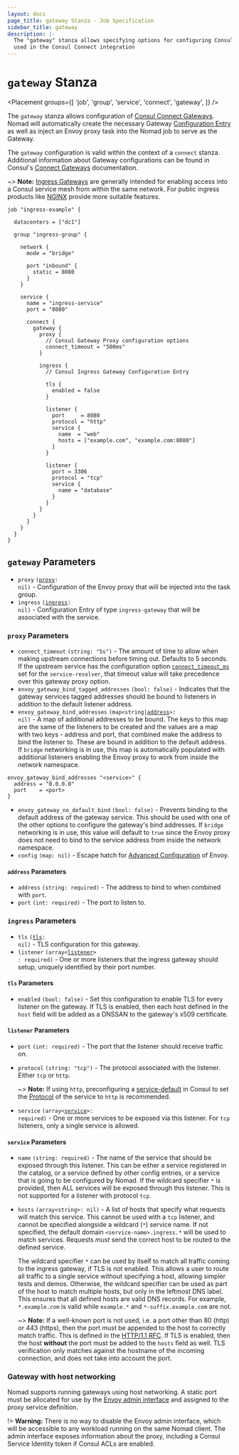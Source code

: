 ```yaml
---
layout: docs
page_title: gateway Stanza - Job Specification
sidebar_title: gateway
description: |-
  The "gateway" stanza allows specifying options for configuring Consul Gateways
  used in the Consul Connect integration
---
```


# `gateway` Stanza

<Placement
  groups={[
    'job',
    'group',
    'service',
    'connect',
    'gateway',
  ]}
/>

The `gateway` stanza allows configuration of [Consul Connect Gateways](https://www.consul.io/docs/connect/gateways). Nomad will
automatically create the necessary Gateway [Configuration Entry](https://www.consul.io/docs/agent/config-entries)
as well as inject an Envoy proxy task into the Nomad job to serve as the Gateway.

The `gateway` configuration is valid within the context of a `connect` stanza.
Additional information about Gateway configurations can be found in Consul's
[Connect Gateways](https://www.consul.io/docs/connect/gateways) documentation.

~> **Note:** [Ingress Gateways](https://www.consul.io/docs/connect/gateways/ingress-gateway)
are generally intended for enabling access into a Consul service mesh from within the
same network. For public ingress products like [NGINX](https://learn.hashicorp.com/tutorials/nomad/load-balancing-nginx?in=nomad/load-balancing)
provide more suitable features.

```hcl
job "ingress-example" {

  datacenters = ["dc1"]

  group "ingress-group" {

    network {
      mode = "bridge"

      port "inbound" {
        static = 8080
      }
    }

    service {
      name = "ingress-service"
      port = "8080"

      connect {
        gateway {
          proxy {
            // Consul Gateway Proxy configuration options
            connect_timeout = "500ms"
          }

          ingress {
            // Consul Ingress Gateway Configuration Entry

            tls {
              enabled = false
            }

            listener {
              port     = 8080
              protocol = "http"
              service {
                name  = "web"
                hosts = ["example.com", "example.com:8080"]
              }
            }

            listener {
              port = 3306
              protocol = "tcp"
              service {
                name = "database"
              }
            }
          }
        }
      }
    }
  }
}
```

## `gateway` Parameters

- `proxy` <code>([proxy]: nil)</code> - Configuration of the Envoy proxy that will
  be injected into the task group.
- `ingress` <code>([ingress]: nil)</code> - Configuration Entry of type `ingress-gateway`
  that will be associated with the service.

### `proxy` Parameters

- `connect_timeout` `(string: "5s")` - The amount of time to allow when making upstream
  connections before timing out. Defaults to 5 seconds. If the upstream service has
  the configuration option <code>[connect_timeout_ms]</code> set for the `service-resolver`, that
  timeout value will take precedence over this gateway proxy option.
- `envoy_gateway_bind_tagged_addresses` `(bool: false)` - Indicates that the gateway
  services tagged addresses should be bound to listeners in addition to the default
  listener address.
- `envoy_gateway_bind_addresses` <code>(map<string|[address]>: nil)</code> - A map of additional addresses to be bound.
  The keys to this map are the same of the listeners to be created and the values are
  a map with two keys - address and port, that combined make the address to bind the
  listener to. These are bound in addition to the default address.
  If `bridge` networking is in use, this map is automatically populated with additional
  listeners enabling the Envoy proxy to work from inside the network namespace.

```
envoy_gateway_bind_addresses "<service>" {
  address = "0.0.0.0"
  port    = <port>
}
```

- `envoy_gateway_no_default_bind` `(bool: false)` - Prevents binding to the default
  address of the gateway service. This should be used with one of the other options
  to configure the gateway's bind addresses. If `bridge` networking is in use, this
  value will default to `true` since the Envoy proxy does not need to bind to the
  service address from inside the network namespace.
- `config` `(map: nil)` - Escape hatch for [Advanced Configuration] of Envoy.

#### `address` Parameters

- `address` `(string: required)` - The address to bind to when combined with `port`.
- `port` `(int: required)` - The port to listen to.

### `ingress` Parameters

- `tls` <code>([tls]: nil)</code> - TLS configuration for this gateway.
- `listener` <code>(array<[listener]> : required)</code> - One or more listeners that the
  ingress gateway should setup, uniquely identified by their port number.


#### `tls` Parameters

- `enabled` `(bool: false)` - Set this configuration to enable TLS for every listener
  on the gateway. If TLS is enabled, then each host defined in the `host` field will
  be added as a DNSSAN to the gateway's x509 certificate.

#### `listener` Parameters

- `port` `(int: required)` - The port that the listener should receive traffic on.
- `protocol` `(string: "tcp")` - The protocol associated with the listener. Either
  `tcp` or `http`.

  ~> **Note:** If using `http`, preconfiguring a [service-default] in Consul to
  set the [Protocol](https://www.consul.io/docs/agent/config-entries/service-defaults#protocol)
  of the service to `http` is recommended.

- `service` <code>(array<[service]>: required)</code> - One or more services to be
  exposed via this listener. For `tcp` listeners, only a single service is allowed.

#### `service` Parameters

- `name` `(string: required)` - The name of the service that should be exposed through
  this listener. This can be either a service registered in the catalog, or a
  service defined by other config entries, or a service that is going to be configured
  by Nomad. If the wildcard specifier `*` is provided, then ALL services will be
  exposed through this listener. This is not supported for a listener with protocol `tcp`.
- `hosts` `(array<string>: nil)` - A list of hosts that specify what requests will
  match this service. This cannot be used with a `tcp` listener, and cannot be
  specified alongside a wildcard (`*`) service name. If not specified, the default
  domain `<service-name>.ingress.*` will be used to match services. Requests *must*
  send the correct host to be routed to the defined service.

  The wildcard specifier `*` can be used by itself to match all traffic coming to
  the ingress gateway, if TLS is not enabled. This allows a user to route all traffic
  to a single service without specifying a host, allowing simpler tests and demos.
  Otherwise, the wildcard specifier can be used as part of the host to match
  multiple hosts, but only in the leftmost DNS label. This ensures that all defined
  hosts are valid DNS records. For example, `*.example.com` is valid while `example.*`
  and `*-suffix.example.com` are not.

  ~> **Note:** If a well-known port is not used, i.e. a port other than 80 (http) or 443 (https),
  then the port must be appended to the host to correctly match traffic. This is
  defined in the [HTTP/1.1 RFC](https://tools.ietf.org/html/rfc2616#section-14.23).
  If TLS is enabled, then the host **without** the port must be added to the `hosts`
  field as well. TLS verification only matches against the hostname of the incoming
  connection, and does not take into account the port.

### Gateway with host networking

Nomad supports running gateways using host networking. A static port must be allocated
for use by the [Envoy admin interface](https://www.envoyproxy.io/docs/envoy/latest/operations/admin)
and assigned to the proxy service definition.

!> **Warning:** There is no way to disable the Envoy admin interface, which will be
accessible to any workload running on the same Nomad client. The admin interface exposes
information about the proxy, including a Consul Service Identity token if Consul ACLs
are enabled.

[proxy]: /docs/job-specification/gateway#proxy-parameters
[ingress]: /docs/job-specification/gateway#ingress-parameters
[tls]: /docs/job-specification/gateway#tls-parameters
[listener]: /docs/job-specification/gateway#listener-parameters
[service]: /docs/job-specification/gateway#service-parameters
[service-default]: https://www.consul.io/docs/agent/config-entries/service-defaults
[connect_timeout_ms]: https://www.consul.io/docs/agent/config-entries/service-resolver#connecttimeout
[address]: /docs/job-specification/gateway#address-parameters
[Advanced Configuration]: https://www.consul.io/docs/connect/proxies/envoy#advanced-configuration
